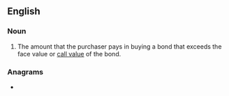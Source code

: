 ==English==

===Noun===
{{en-noun|head=[[bond]] [[premium]]}}

# {{lb|en|finance}} The amount that the purchaser pays in buying a bond that exceeds the face value or [[call value]] of the bond.

===Anagrams===
* {{l|en|Premium Bond}}